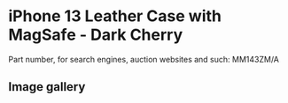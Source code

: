 
# iPhone 13 Leather Case with MagSafe - Dark Cherry

Part number, for search engines, auction websites and such: MM143ZM/A

## Image gallery

<div style={{ width: '100%', maxWidth: '768px' }}>
<GalleryComponent
    images={[
      {
        original: "/everysource/MM143.webp",
        thumbnail: "/everypreview/MM143.webp",
      },
      {
        original: "/everysource/MM143_AV1.webp",
        thumbnail: "/everypreview/MM143_AV1.webp",
      },
      {
        original: "/everysource/MM143_AV2.webp",
        thumbnail: "/everypreview/MM143_AV2.webp",
      },
      {
        original: "/everysource/MM143_AV3.webp",
        thumbnail: "/everypreview/MM143_AV3.webp",
      },
      {
        original: "/everysource/MM143_AV4.webp",
        thumbnail: "/everypreview/MM143_AV4.webp",
      },
      {
        original: "/everysource/MM143_AV5.webp",
        thumbnail: "/everypreview/MM143_AV5.webp",
      },
      {
        original: "/everysource/MM143_AV6.webp",
        thumbnail: "/everypreview/MM143_AV6.webp",
      },
      {
        original: "/everysource/MM143_AV7.webp",
        thumbnail: "/everypreview/MM143_AV7.webp",
      }
    ]}
  />
</div>